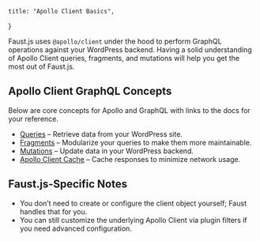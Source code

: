     title: "Apollo Client Basics",

}

Faust.js uses `@apollo/client` under the hood to perform GraphQL operations against your WordPress backend. Having a solid understanding of Apollo Client queries, fragments, and mutations will help you get the most out of Faust.js.

## Apollo Client GraphQL Concepts

Below are core concepts for Apollo and GraphQL with links to the docs for your reference.

- [Queries](https://www.apollographql.com/docs/react/data/queries) – Retrieve data from your WordPress site.
- [Fragments](https://www.apollographql.com/docs/react/data/fragments) – Modularize your queries to make them more maintainable.
- [Mutations](https://www.apollographql.com/docs/graphos/get-started/concepts/graphql#mutations) – Update data in your WordPress backend.
- [Apollo Client Cache](https://www.apollographql.com/docs/react/caching/cache-configuration) – Cache responses to minimize network usage.

## Faust.js-Specific Notes

- You don’t need to create or configure the client object yourself; Faust handles that for you.
- You can still customize the underlying Apollo Client via plugin filters if you need advanced configuration.
